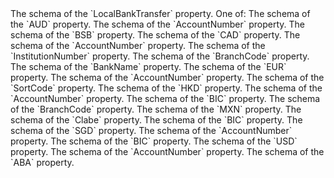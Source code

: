 

<ResponseField name="LocalBankTransfer" type="object">
The schema of the `LocalBankTransfer` property. One of:
<Tabs>
<Tab title="AUD">
  <ResponseField name="AUD" type="object">
  The schema of the `AUD` property.
  <Expandable title="properties" defaultOpen>
    <ResponseField name="AccountNumber" type="object">
    The schema of the `AccountNumber` property.
    <Expandable title="properties">
    <RequiredResponse/>
    <MaxLengthResponse/>
    <MinLengthResponse/>
    <PatternResponse/>
    </Expandable>
    </ResponseField>
    <ResponseField name="BSB" type="object">
    The schema of the `BSB` property.
    <Expandable title="properties">
    <RequiredResponse/>
    <MaxLengthResponse/>
    <MinLengthResponse/>
    <PatternResponse/>
    </Expandable>
    </ResponseField>
  </Expandable>
  </ResponseField>
</Tab>
<Tab title="CAD">
  <ResponseField name="CAD" type="object">
  The schema of the `CAD` property.
  <Expandable title="properties" defaultOpen>
    <ResponseField name="AccountNumber" type="object">
    The schema of the `AccountNumber` property.
    <Expandable title="properties">
    <RequiredResponse/>
    <MaxLengthResponse/>
    <MinLengthResponse/>
    <PatternResponse/>
    </Expandable>
    </ResponseField>
    <ResponseField name="InstitutionNumber" type="object">
    The schema of the `InstitutionNumber` property.
    <Expandable title="properties">
    <RequiredResponse/>
    <MaxLengthResponse/>
    <MinLengthResponse/>
    <PatternResponse/>
    </Expandable>
    </ResponseField>
    <ResponseField name="BranchCode" type="object">
    The schema of the `BranchCode` property.
    <Expandable title="properties">
    <RequiredResponse/>
    <MaxLengthResponse/>
    <MinLengthResponse/>
    <PatternResponse/>
    </Expandable>
    </ResponseField>
    <ResponseField name="BankName" type="object">
    The schema of the `BankName` property.
    <Expandable title="properties">
    <RequiredResponse/>
    <MaxLengthResponse/>
    <MinLengthResponse/>
    </Expandable>
    </ResponseField>
  </Expandable>
  </ResponseField>
</Tab>
<Tab title="EUR">
  <ResponseField name="EUR" type="object">
  The schema of the `EUR` property.
  <Expandable title="properties" defaultOpen>
    <IBAN_RecipientResponse/>
  </Expandable>
  </ResponseField>
</Tab>
<Tab title="GBP">
  <ResponseField name="GBP" type="object">
  <Expandable title="properties" defaultOpen>
    <ResponseField name="AccountNumber" type="object">
    The schema of the `AccountNumber` property.
    <Expandable title="properties">
    <RequiredResponse/>
    <MaxLengthResponse/>
    <MinLengthResponse/>
    <PatternResponse/>
    </Expandable>
    </ResponseField>
    <ResponseField name="SortCode" type="object">
    The schema of the `SortCode` property.
    <Expandable title="properties">
    <RequiredResponse/>
    <MaxLengthResponse/>
    <MinLengthResponse/>
    <PatternResponse/>
    </Expandable>
    </ResponseField>
  </Expandable>
  </ResponseField>
</Tab>
<Tab title="HKD">
  <ResponseField name="HKD" type="object">
  The schema of the `HKD` property.
  <Expandable title="properties" defaultOpen>
    <ResponseField name="AccountNumber" type="object">
    The schema of the `AccountNumber` property.
    <Expandable title="properties">
    <RequiredResponse/>
    <MaxLengthResponse/>
    <MinLengthResponse/>
    <PatternResponse/>
    </Expandable>
    </ResponseField>
    <ResponseField name="BIC" type="object">
    The schema of the `BIC` property.
    <Expandable title="properties">
    <RequiredResponse/>
    <MaxLengthResponse/>
    <MinLengthResponse/>
    <PatternResponse/>
    </Expandable>
    </ResponseField>
    <ResponseField name="BranchCode" type="object">
    The schema of the `BranchCode` property.
    <Expandable title="properties">
    <RequiredResponse/>
    <MaxLengthResponse/>
    <MinLengthResponse/>
    <PatternResponse/>
    </Expandable>
    </ResponseField>
  </Expandable>
  </ResponseField>
</Tab>
<Tab title="MXN">
  <ResponseField name="MXN" type="object">
  The schema of the `MXN` property.
  <Expandable title="properties" defaultOpen>
    <ResponseField name="Clabe" type="object">
    The schema of the `Clabe` property.
    <Expandable title="properties">
    <RequiredResponse/>
    <MaxLengthResponse/>
    <MinLengthResponse/>
    <PatternResponse/>
    </Expandable>
    </ResponseField>
    <ResponseField name="BIC" type="object">
    The schema of the `BIC` property.
    <Expandable title="properties">
    <RequiredResponse/>
    <MaxLengthResponse/>
    <MinLengthResponse/>
    <PatternResponse/>
    </Expandable>
    </ResponseField>
  </Expandable>
  </ResponseField>
</Tab>
<Tab title="SGD">
  <ResponseField name="SGD" type="object">
  The schema of the `SGD` property.
  <Expandable title="properties" defaultOpen>
    <ResponseField name="AccountNumber" type="object">
    The schema of the `AccountNumber` property.
    <Expandable title="properties">
    <RequiredResponse/>
    <MaxLengthResponse/>
    <MinLengthResponse/>
    <PatternResponse/>
    </Expandable>
    </ResponseField>
    <ResponseField name="BIC" type="object">
    The schema of the `BIC` property.
    <Expandable title="properties">
    <RequiredResponse/>
    <MaxLengthResponse/>
    <MinLengthResponse/>
    <PatternResponse/>
    </Expandable>
    </ResponseField>
  </Expandable>
  </ResponseField>
</Tab>
<Tab title="USD">
  <ResponseField name="USD" type="object">
  The schema of the `USD` property.
  <Expandable title="properties" defaultOpen>
    <ResponseField name="AccountNumber" type="object">
    The schema of the `AccountNumber` property.
    <Expandable title="properties">
    <RequiredResponse/>
    <MaxLengthResponse/>
    <MinLengthResponse/>
    <PatternResponse/>
    </Expandable>
    </ResponseField>
    <ResponseField name="ABA" type="object">
    The schema of the `ABA` property.
    <Expandable title="properties">
    <RequiredResponse/>
    <MaxLengthResponse/>
    <MinLengthResponse/>
    <PatternResponse/>
    </Expandable>
    </ResponseField>
  </Expandable>
  </ResponseField>
</Tab>
</Tabs>
</ResponseField>